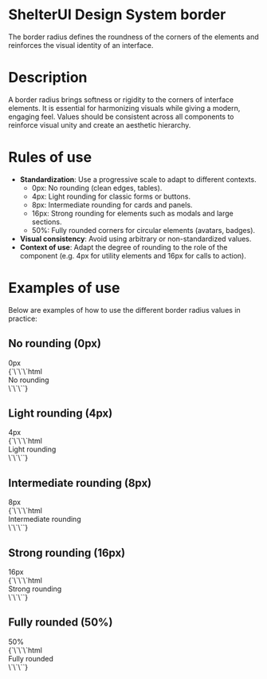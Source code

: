 
<Meta title="Fondations/Border" />

# ShelterUI Design System border

The border radius defines the roundness of the corners of the elements and reinforces the visual identity of an interface.

# Description

A border radius brings softness or rigidity to the corners of interface elements.
It is essential for harmonizing visuals while giving a modern, engaging feel.
Values should be consistent across all components to reinforce visual unity and create an aesthetic hierarchy.

# Rules of use

- **Standardization**: Use a progressive scale to adapt to different contexts.
  - 0px: No rounding (clean edges, tables).
  - 4px: Light rounding for classic forms or buttons.
  - 8px: Intermediate rounding for cards and panels.
  - 16px: Strong rounding for elements such as modals and large sections.
  - 50%: Fully rounded corners for circular elements (avatars, badges).
- **Visual consistency**: Avoid using arbitrary or non-standardized values.
- **Context of use**: Adapt the degree of rounding to the role of the component (e.g. 4px for utility elements and 16px for calls to action).

# Examples of use

Below are examples of how to use the different border radius values in practice:

## No rounding (0px)

<div
  style={{
    display: 'grid',
    gap: '16px',
    gridTemplateColumns: 'auto 1fr',
    alignItems: 'center',
    justifyContent: 'center',
  }}
>
  <div
    style={{
      width: '100px',
      height: '100px',
      border: '1px solid black',
      borderRadius: 'var(--border-radius-none)',
      display: 'flex',
      alignItems: 'center',
      justifyContent: 'center',
      margin: '25px 0px 40px',
    }}
  >
    0px
  </div>
  <Markdown>
    {`\`\`\`html
<div style="border-radius: var(--border-radius-none);">
  No rounding
</div>
  \`\`\``}
  </Markdown>
</div>

## Light rounding (4px)

<div
  style={{
    display: 'grid',
    gap: '16px',
    gridTemplateColumns: 'auto 1fr',
    alignItems: 'center',
    justifyContent: 'center',
  }}
>
  <div
    style={{
      width: '100px',
      height: '100px',
      border: '1px solid black',
      borderRadius: 'var(--border-radius-small)',
      display: 'flex',
      alignItems: 'center',
      justifyContent: 'center',
      margin: '25px 0px 40px',
    }}
  >
    4px
  </div>
  <Markdown>
    {`\`\`\`html
<div style="border-radius: var(--border-radius-none);">
  Light rounding
</div>
  \`\`\``}
  </Markdown>
</div>

## Intermediate rounding (8px)

<div
  style={{
    display: 'grid',
    gap: '16px',
    gridTemplateColumns: 'auto 1fr',
    alignItems: 'center',
    justifyContent: 'center',
  }}
>
  <div
    style={{
      width: '100px',
      height: '100px',
      border: '1px solid black',
      borderRadius: 'var(--border-radius-medium)',
      display: 'flex',
      alignItems: 'center',
      justifyContent: 'center',
      margin: '25px 0px 40px',
    }}
  >
    8px
  </div>
  <Markdown>
    {`\`\`\`html
<div style="border-radius: var(--border-radius-none);">
  Intermediate rounding
</div>
  \`\`\``}
  </Markdown>
</div>

## Strong rounding (16px)

<div
  style={{
    display: 'grid',
    gap: '16px',
    gridTemplateColumns: 'auto 1fr',
    alignItems: 'center',
    justifyContent: 'center',
  }}
>
  <div
    style={{
      width: '100px',
      height: '100px',
      border: '1px solid black',
      borderRadius: 'var(--border-radius-large)',
      display: 'flex',
      alignItems: 'center',
      justifyContent: 'center',
      margin: '25px 0px 40px',
    }}
  >
    16px
  </div>
  <Markdown>
    {`\`\`\`html
<div style="border-radius: var(--border-radius-none);">
  Strong rounding
</div>
  \`\`\``}
  </Markdown>
</div>

## Fully rounded (50%)

<div
  style={{
    display: 'grid',
    gap: '16px',
    gridTemplateColumns: 'auto 1fr',
    alignItems: 'center',
    justifyContent: 'center',
  }}
>
  <div
    style={{
      width: '100px',
      height: '100px',
      border: '1px solid black',
      borderRadius: 'var(--border-radius-circle)',
      display: 'flex',
      alignItems: 'center',
      justifyContent: 'center',
      margin: '25px 0px 40px',
    }}
  >
    50%
  </div>
  <Markdown>
    {`\`\`\`html
<div style="border-radius: var(--border-radius-none);">
  Fully rounded
</div>
  \`\`\``}
  </Markdown>
</div>
